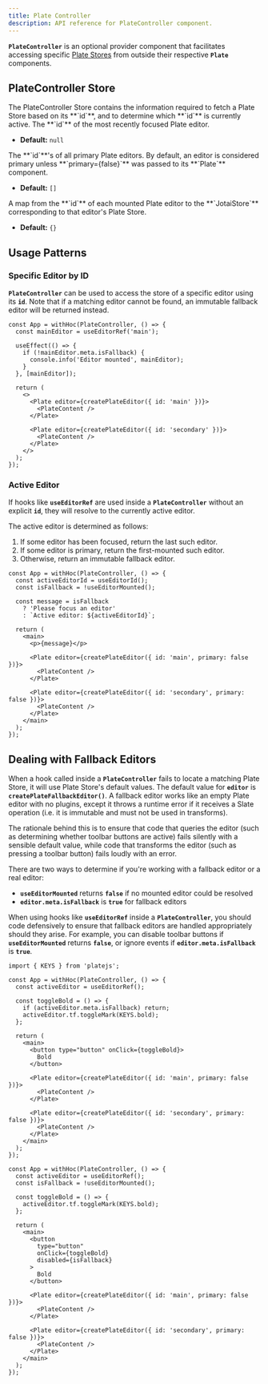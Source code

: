 ```yaml
---
title: Plate Controller
description: API reference for PlateController component.
---
```


**`PlateController`** is an optional provider component that facilitates accessing specific [Plate Stores](/docs/api/core/store) from outside their respective **`Plate`** components.

## PlateController Store

<API name="PlateController">
The PlateController Store contains the information required to fetch a Plate Store based on its **`id`**, and to determine which **`id`** is currently active.

<APIState>
<APIItem name="activeId" type="string | null">
The **`id`** of the most recently focused Plate editor.

- **Default:** `null`
</APIItem>

<APIItem name="primaryEditorIds" type="string[]">
The **`id`**'s of all primary Plate editors. By default, an editor is considered primary unless **`primary={false}`** was passed to its **`Plate`** component.

- **Default:** `[]`
</APIItem>

<APIItem name="editorStores" type="Record<string, JotaiStore | null>">
A map from the **`id`** of each mounted Plate editor to the **`JotaiStore`** corresponding to that editor's Plate Store.

- **Default:** `{}`
</APIItem>
</APIState>
</API>

## Usage Patterns

### Specific Editor by ID

**`PlateController`** can be used to access the store of a specific editor using its **`id`**. Note that if a matching editor cannot be found, an immutable fallback editor will be returned instead.

```tsx
const App = withHoc(PlateController, () => {
  const mainEditor = useEditorRef('main');
  
  useEffect(() => {
    if (!mainEditor.meta.isFallback) {
      console.info('Editor mounted', mainEditor);
    }
  }, [mainEditor]);
  
  return (
    <>
      <Plate editor={createPlateEditor({ id: 'main' })}>
        <PlateContent />
      </Plate>
    
      <Plate editor={createPlateEditor({ id: 'secondary' })}>
        <PlateContent />
      </Plate>
    </>
  );
});
```

### Active Editor

If hooks like **`useEditorRef`** are used inside a **`PlateController`** without an explicit **`id`**, they will resolve to the currently active editor.

The active editor is determined as follows:

1. If some editor has been focused, return the last such editor.
2. If some editor is primary, return the first-mounted such editor.
3. Otherwise, return an immutable fallback editor.

```tsx
const App = withHoc(PlateController, () => {
  const activeEditorId = useEditorId();
  const isFallback = !useEditorMounted();
  
  const message = isFallback
    ? 'Please focus an editor'
    : `Active editor: ${activeEditorId}`;
  
  return (
    <main>
      <p>{message}</p>
      
      <Plate editor={createPlateEditor({ id: 'main', primary: false })}>
        <PlateContent />
      </Plate>
    
      <Plate editor={createPlateEditor({ id: 'secondary', primary: false })}>
        <PlateContent />
      </Plate>
    </main>
  );
});
```

## Dealing with Fallback Editors

When a hook called inside a **`PlateController`** fails to locate a matching Plate Store, it will use Plate Store's default values. The default value for **`editor`** is **`createPlateFallbackEditor()`**. A fallback editor works like an empty Plate editor with no plugins, except it throws a runtime error if it receives a Slate operation (i.e. it is immutable and must not be used in transforms).

The rationale behind this is to ensure that code that queries the editor (such as determining whether toolbar buttons are active) fails silently with a sensible default value, while code that transforms the editor (such as pressing a toolbar button) fails loudly with an error.

There are two ways to determine if you're working with a fallback editor or a real editor:

- **`useEditorMounted`** returns **`false`** if no mounted editor could be resolved
- **`editor.meta.isFallback`** is **`true`** for fallback editors

When using hooks like **`useEditorRef`** inside a **`PlateController`**, you should code defensively to ensure that fallback editors are handled appropriately should they arise. For example, you can disable toolbar buttons if **`useEditorMounted`** returns **`false`**, or ignore events if **`editor.meta.isFallback`** is **`true`**.

```tsx
import { KEYS } from 'platejs';

const App = withHoc(PlateController, () => {
  const activeEditor = useEditorRef();
  
  const toggleBold = () => {
    if (activeEditor.meta.isFallback) return;
    activeEditor.tf.toggleMark(KEYS.bold);
  };
  
  return (
    <main>
      <button type="button" onClick={toggleBold}>
        Bold
      </button>
      
      <Plate editor={createPlateEditor({ id: 'main', primary: false })}>
        <PlateContent />
      </Plate>
    
      <Plate editor={createPlateEditor({ id: 'secondary', primary: false })}>
        <PlateContent />
      </Plate>
    </main>
  );
});
```

```tsx
const App = withHoc(PlateController, () => {
  const activeEditor = useEditorRef();
  const isFallback = !useEditorMounted();
  
  const toggleBold = () => {
    activeEditor.tf.toggleMark(KEYS.bold);
  };
  
  return (
    <main>
      <button
        type="button"
        onClick={toggleBold}
        disabled={isFallback}
      >
        Bold
      </button>
      
      <Plate editor={createPlateEditor({ id: 'main', primary: false })}>
        <PlateContent />
      </Plate>
    
      <Plate editor={createPlateEditor({ id: 'secondary', primary: false })}>
        <PlateContent />
      </Plate>
    </main>
  );
});
```